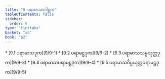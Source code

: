 ```yaml
---
title: "9 ပရာမာသဂေါစ္ဆက"
tableOfContents: false
sidebar:
  order: 9
type: "tipitaka"
basket: "ab"
book: "p2"
---
```



<DynamicBreadcrumb />



<TableOfContents book="p2" section="9">
* [9.1 ပရာမာသဒုက](9/9-1)
* [9.2 ပရာမဋ္ဌဒုက](9/9-2)
* [9.3 ပရာမာသသမ္ပယုတ္တဒုက](9/9-3)
* [9.4 ပရာမာသပရာမဋ္ဌဒုက](9/9-4)
* [9.5 ပရာမာသဝိပ္ပယုတ္တပရာမဋ္ဌဒုက](9/9-5)
</TableOfContents>